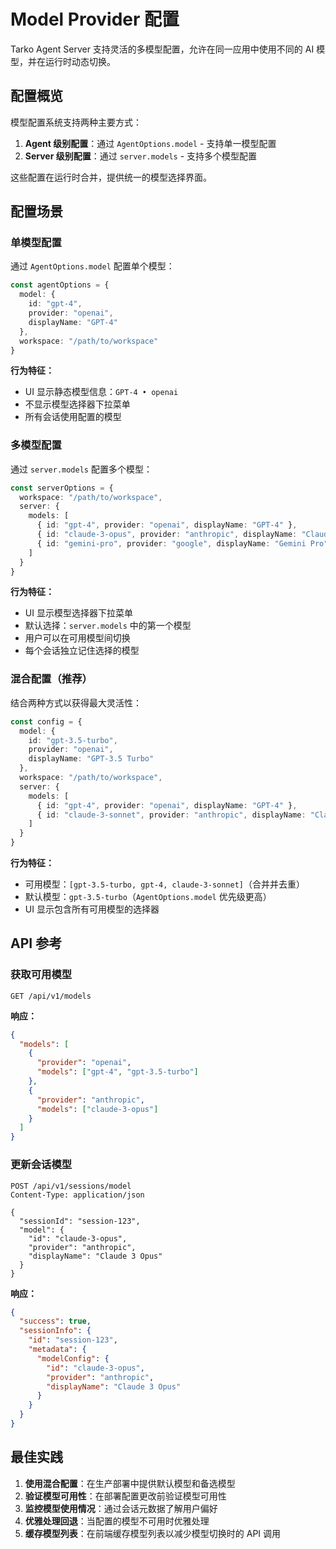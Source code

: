 # Model Provider 配置

Tarko Agent Server 支持灵活的多模型配置，允许在同一应用中使用不同的 AI 模型，并在运行时动态切换。

## 配置概览

模型配置系统支持两种主要方式：

1. **Agent 级别配置**：通过 `AgentOptions.model` - 支持单一模型配置
2. **Server 级别配置**：通过 `server.models` - 支持多个模型配置

这些配置在运行时合并，提供统一的模型选择界面。

## 配置场景

### 单模型配置

通过 `AgentOptions.model` 配置单个模型：

```typescript
const agentOptions = {
  model: {
    id: "gpt-4",
    provider: "openai",
    displayName: "GPT-4"
  },
  workspace: "/path/to/workspace"
}
```

**行为特征：**
- UI 显示静态模型信息：`GPT-4 • openai`
- 不显示模型选择器下拉菜单
- 所有会话使用配置的模型

### 多模型配置

通过 `server.models` 配置多个模型：

```typescript
const serverOptions = {
  workspace: "/path/to/workspace",
  server: {
    models: [
      { id: "gpt-4", provider: "openai", displayName: "GPT-4" },
      { id: "claude-3-opus", provider: "anthropic", displayName: "Claude 3 Opus" },
      { id: "gemini-pro", provider: "google", displayName: "Gemini Pro" }
    ]
  }
}
```

**行为特征：**
- UI 显示模型选择器下拉菜单
- 默认选择：`server.models` 中的第一个模型
- 用户可以在可用模型间切换
- 每个会话独立记住选择的模型

### 混合配置（推荐）

结合两种方式以获得最大灵活性：

```typescript
const config = {
  model: { 
    id: "gpt-3.5-turbo", 
    provider: "openai", 
    displayName: "GPT-3.5 Turbo" 
  },
  workspace: "/path/to/workspace",
  server: {
    models: [
      { id: "gpt-4", provider: "openai", displayName: "GPT-4" },
      { id: "claude-3-sonnet", provider: "anthropic", displayName: "Claude 3 Sonnet" }
    ]
  }
}
```

**行为特征：**
- 可用模型：`[gpt-3.5-turbo, gpt-4, claude-3-sonnet]`（合并并去重）
- 默认模型：`gpt-3.5-turbo`（`AgentOptions.model` 优先级更高）
- UI 显示包含所有可用模型的选择器



## API 参考

### 获取可用模型

```http
GET /api/v1/models
```

**响应：**
```json
{
  "models": [
    {
      "provider": "openai",
      "models": ["gpt-4", "gpt-3.5-turbo"]
    },
    {
      "provider": "anthropic", 
      "models": ["claude-3-opus"]
    }
  ]
}
```

### 更新会话模型

```http
POST /api/v1/sessions/model
Content-Type: application/json

{
  "sessionId": "session-123",
  "model": {
    "id": "claude-3-opus",
    "provider": "anthropic",
    "displayName": "Claude 3 Opus"
  }
}
```

**响应：**
```json
{
  "success": true,
  "sessionInfo": {
    "id": "session-123",
    "metadata": {
      "modelConfig": {
        "id": "claude-3-opus",
        "provider": "anthropic",
        "displayName": "Claude 3 Opus"
      }
    }
  }
}
```

## 最佳实践

1. **使用混合配置**：在生产部署中提供默认模型和备选模型
2. **验证模型可用性**：在部署配置更改前验证模型可用性
3. **监控模型使用情况**：通过会话元数据了解用户偏好
4. **优雅处理回退**：当配置的模型不可用时优雅处理
5. **缓存模型列表**：在前端缓存模型列表以减少模型切换时的 API 调用
